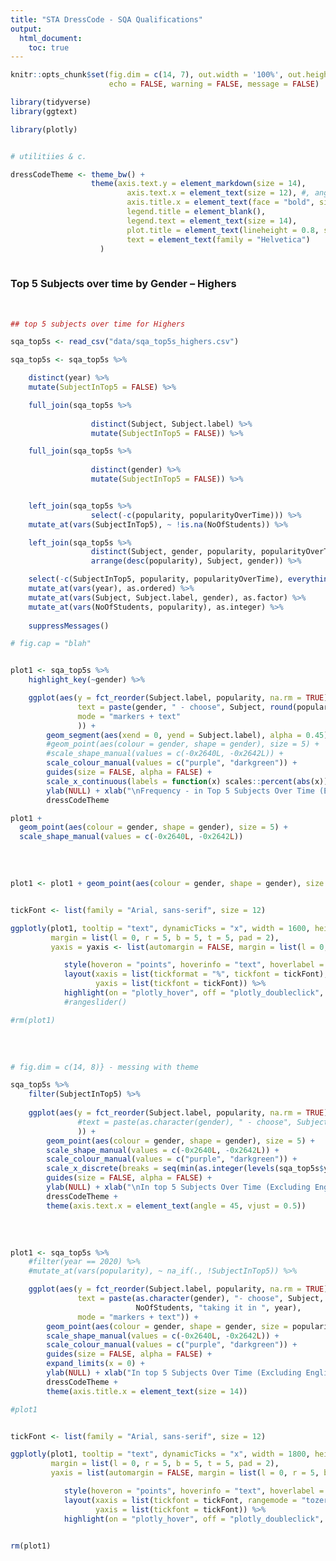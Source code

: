 ```yaml
---
title: "STA DressCode - SQA Qualifications"
output: 
  html_document:
    toc: true
---
```

```r

knitr::opts_chunk$set(fig.dim = c(14, 7), out.width = '100%', out.height = '100%',
                      echo = FALSE, warning = FALSE, message = FALSE)
```

```r

library(tidyverse)
library(ggtext)

library(plotly)


# utilitiies & c.

dressCodeTheme <- theme_bw() +
                  theme(axis.text.y = element_markdown(size = 14),
                          axis.text.x = element_text(size = 12), #, angle = 45, vjust = 0.5),
                          axis.title.x = element_text(face = "bold", size = 16),
                          legend.title = element_blank(),
                          legend.text = element_text(size = 14),
                          plot.title = element_text(lineheight = 0.8, size = 20, face = "bold"),
                          text = element_text(family = "Helvetica")
                    )
                    
```

<h3>Top 5 Subjects over time by Gender &ndash; Highers</h3>
<p><br /></p>

```r

## top 5 subjects over time for Highers

sqa_top5s <- read_csv("data/sqa_top5s_highers.csv")

sqa_top5s <- sqa_top5s %>%

    distinct(year) %>%
    mutate(SubjectInTop5 = FALSE) %>%

    full_join(sqa_top5s %>%
              
                  distinct(Subject, Subject.label) %>%
                  mutate(SubjectInTop5 = FALSE)) %>%

    full_join(sqa_top5s %>%
              
                  distinct(gender) %>%
                  mutate(SubjectInTop5 = FALSE)) %>%


    left_join(sqa_top5s %>%
                  select(-c(popularity, popularityOverTime))) %>%
    mutate_at(vars(SubjectInTop5), ~ !is.na(NoOfStudents)) %>%

    left_join(sqa_top5s %>%
                  distinct(Subject, gender, popularity, popularityOverTime) %>%
                  arrange(desc(popularity), Subject, gender)) %>%

    select(-c(SubjectInTop5, popularity, popularityOverTime), everything(), SubjectInTop5, popularity, popularityOverTime) %>%
    mutate_at(vars(year), as.ordered) %>%
    mutate_at(vars(Subject, Subject.label, gender), as.factor) %>%
    mutate_at(vars(NoOfStudents, popularity), as.integer) %>%
  
    suppressMessages()

```

```r
# fig.cap = "blah"


plot1 <- sqa_top5s %>%
    highlight_key(~gender) %>%

    ggplot(aes(y = fct_reorder(Subject.label, popularity, na.rm = TRUE), x = popularityOverTime,
               text = paste(gender, " - choose", Subject, round(popularityOverTime * 100), "% of the time"),
               mode = "markers + text"
               )) +
        geom_segment(aes(xend = 0, yend = Subject.label), alpha = 0.45) +
        #geom_point(aes(colour = gender, shape = gender), size = 5) +
        #scale_shape_manual(values = c(-0x2640L, -0x2642L)) +
        scale_colour_manual(values = c("purple", "darkgreen")) +
        guides(size = FALSE, alpha = FALSE) +
        scale_x_continuous(labels = function(x) scales::percent(abs(x)), breaks = seq(0, 1, 0.2)) +
        ylab(NULL) + xlab("\nFrequency - in Top 5 Subjects Over Time (Excluding English & Maths)") +
        dressCodeTheme

plot1 +
  geom_point(aes(colour = gender, shape = gender), size = 5) +
  scale_shape_manual(values = c(-0x2640L, -0x2642L))        
              
```
<p><br /></p>

```r

plot1 <- plot1 + geom_point(aes(colour = gender, shape = gender), size = 2)


tickFont <- list(family = "Arial, sans-serif", size = 12)

ggplotly(plot1, tooltip = "text", dynamicTicks = "x", width = 1600, height = 600,
         margin = list(l = 0, r = 5, b = 5, t = 5, pad = 2),
         yaxis = yaxis <- list(automargin = FALSE, margin = list(l = 0, r = 5, b = 5, t = 5, pad = 2))) %>%

            style(hoveron = "points", hoverinfo = "text", hoverlabel = list(bgcolor = "white")) %>%
            layout(xaxis = list(tickformat = "%", tickfont = tickFont),
                   yaxis = list(tickfont = tickFont)) %>%
            highlight(on = "plotly_hover", off = "plotly_doubleclick", selected = attrs_selected(showlegend = FALSE)) #%>%
            #rangeslider()

#rm(plot1)
      
```
<p><br /></p>

```r

# fig.dim = c(14, 8)} - messing with theme

sqa_top5s %>%
    filter(SubjectInTop5) %>%
    
    ggplot(aes(y = fct_reorder(Subject.label, popularity, na.rm = TRUE), x = year,
               #text = paste(as.character(gender), " - choose", Subject, round(popularityOverTime * 100), "% of the time"), mode = "markers + text"
               )) +
        geom_point(aes(colour = gender, shape = gender), size = 5) +
        scale_shape_manual(values = c(-0x2640L, -0x2642L)) +
        scale_colour_manual(values = c("purple", "darkgreen")) +
        scale_x_discrete(breaks = seq(min(as.integer(levels(sqa_top5s$year))), max(as.integer(levels(sqa_top5s$year))), by = 2)) +
        guides(size = FALSE, alpha = FALSE) +
        ylab(NULL) + xlab("\nIn top 5 Subjects Over Time (Excluding English & Maths)") +
        dressCodeTheme +
        theme(axis.text.x = element_text(angle = 45, vjust = 0.5))
        
```
<p><br /></p>

```r

plot1 <- sqa_top5s %>%
    #filter(year == 2020) %>%
    #mutate_at(vars(popularity), ~ na_if(., !SubjectInTop5)) %>%

    ggplot(aes(y = fct_reorder(Subject.label, popularity, na.rm = TRUE), x = NoOfStudents,
               text = paste(as.character(gender), "- choose", Subject, round(popularityOverTime * 100), "% of the time, with",
                            NoOfStudents, "taking it in ", year),
               mode = "markers + text")) +
        geom_point(aes(colour = gender, shape = gender, size = popularityOverTime, frame = year, ids = Subject)) +
        scale_shape_manual(values = c(-0x2640L, -0x2642L)) +
        scale_colour_manual(values = c("purple", "darkgreen")) +
        guides(size = FALSE, alpha = FALSE) +
        expand_limits(x = 0) +
        ylab(NULL) + xlab("In top 5 Subjects Over Time (Excluding English & Maths)")  +
        dressCodeTheme +
        theme(axis.title.x = element_text(size = 14))

#plot1


tickFont <- list(family = "Arial, sans-serif", size = 12)

ggplotly(plot1, tooltip = "text", dynamicTicks = "x", width = 1800, height = 600,
         margin = list(l = 0, r = 5, b = 5, t = 5, pad = 2),
         yaxis = list(automargin = FALSE, margin = list(l = 0, r = 5, b = 5, t = 5, pad = 2))) %>%

            style(hoveron = "points", hoverinfo = "text", hoverlabel = list(bgcolor = "white")) %>%
            layout(xaxis = list(tickfont = tickFont, rangemode = "tozero"),
                   yaxis = list(tickfont = tickFont)) %>%
            highlight(on = "plotly_hover", off = "plotly_doubleclick", selected = attrs_selected(showlegend = FALSE))


rm(plot1)

```
